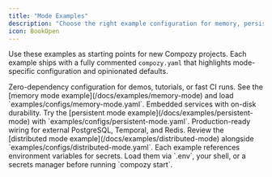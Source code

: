 ```yaml
---
title: "Mode Examples"
description: "Choose the right example configuration for memory, persistent, or distributed deployments."
icon: BookOpen
---
```


Use these examples as starting points for new Compozy projects. Each example ships with a fully commented `compozy.yaml` that highlights mode-specific configuration and opinionated defaults.

<List>
  <ListItem title="Memory Mode" icon="Sparkles">
    Zero-dependency configuration for demos, tutorials, or fast CI runs. See the [memory mode example](/docs/examples/memory-mode) and load `examples/configs/memory-mode.yaml`.
  </ListItem>
  <ListItem title="Persistent Mode" icon="HardDrive">
    Embedded services with on-disk durability. Try the [persistent mode example](/docs/examples/persistent-mode) with `examples/configs/persistent-mode.yaml`.
  </ListItem>
  <ListItem title="Distributed Mode" icon="Server">
    Production-ready wiring for external PostgreSQL, Temporal, and Redis. Review the [distributed mode example](/docs/examples/distributed-mode) alongside `examples/configs/distributed-mode.yaml`.
  </ListItem>
</List>

<Callout type="info">
Each example references environment variables for secrets. Load them via `.env`, your shell, or a secrets manager before running `compozy start`.
</Callout>
